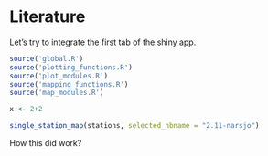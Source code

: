 # Literature

Let's try to integrate the first tab of the shiny app.


```r
source('global.R')
source('plotting_functions.R')
source('plot_modules.R')
source('mapping_functions.R')
source('map_modules.R')

x <- 2+2

single_station_map(stations, selected_nbname = "2.11-narsjo")

```


How this did work?